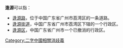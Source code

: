 '''逢源'''可以指：
*[[逢源路_(廣州)|逢源路]]，位于中国广东省广州市荔湾区的一条道路。
*[[逢源街道|逢源街道]]，中国广东省广州市荔湾区下辖的一个行政区。
*[[逢源区|逢源区]]，中国广东省广州市一个已撤消的行政区。
{{消歧义}}

[[Category:二字中國相關消歧義|Category:二字中國相關消歧義]]